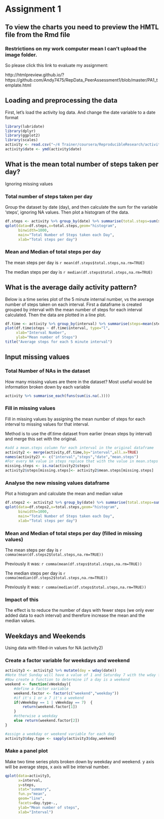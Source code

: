 Assignment 1
========================================================

## To view the charts you need to preview the HMTL file from the Rmd file

### Restrictions on my work computer mean I can't upload the image folder.

So please click this link to evaluate my assignment:

http://htmlpreview.github.io/?https://github.com/Andy7475/RepData_PeerAssessment1/blob/master/PA1_template.html

## Loading and preprocessing the data

First, let's load the activity log data. And change the date variable to a date format
```r
library(lubridate)
library(dplyr)
library(ggplot2)
library(scales)
activity <- read.csv("~/4 Trainer/coursera/ReproducibleResearch/activity.csv")
activity$date <- ymd(activity$date)
```
## What is the mean total number of steps taken per day?
Ignoring missing values

### Total number of steps taken per day
Group the dataset by date (day), and then calculate the sum for the variable 'steps', ignoring NA values. Then plot a histogram of the data.

```r
df.steps <- activity %>% group_by(date) %>% summarise(total.steps=sum(steps,na.rm=TRUE))
qplot(data=df.steps,x=total.steps,geom="histogram",
      binwidth=1000,
      main="Total Number of Steps taken each Day",
      xlab="Total steps per day")
```

### Mean and Median of total steps per day
The mean steps per day is `r mean(df.steps$total.steps,na.rm=TRUE)`

The median steps per day is `r median(df.steps$total.steps,na.rm=TRUE) `

## What is the average daily activity pattern?
Below is a time series plot of the 5 minute internal number, vs the average number of steps taken on each interval. First a dataframe is created grouped by interval with the mean number of steps for each interval calculated. Then the data are plotted in a line plot.

```r
df.time <- activity %>% group_by(interval) %>% summarise(steps=mean(steps,na.rm=TRUE))
plot(df.time$steps ~ df.time$interval, type="l",
     xlab="Interval Number",
     ylab="Mean number of Steps")
title("Average steps for each 5 minute interval")
```

## Input missing values

### Total Number of NAs in the dataset
How many missing values are there in the dataset? Most useful would be information broken down by each variable

```r
activity %>% summarise_each(funs(sum(is.na(.))))
```

### Fill in missing values

Fill in missing values by assigning the mean number of steps for each interval to missing values for that interval.

Method is to use the df.time dataset from earlier (mean steps by interval) and merge this set with the original.

```r
#add a mean.steps column for each interval in the original dataframe
activity2 <- merge(activity,df.time,by="interval",all.x=TRUE)
names(activity2) <- c("interval","steps","date","mean.steps")
#For every NA value in steps replace that with the value in mean.steps from the df.time dataframe
missing.steps <- is.na(activity2$steps)
activity2$steps[missing.steps]<- activity2$mean.steps[missing.steps]
```

### Analyse the new missing values dataframe
Plot a histogram and calculate the mean and median value

```r
df.steps2 <- activity2 %>% group_by(date) %>% summarise(total.steps=sum(steps,na.rm=TRUE))
qplot(data=df.steps2,x=total.steps,geom="histogram",
      binwidth=1000,
      main="Total Number of Steps taken each Day",
      xlab="Total steps per day")
```

### Mean and Median of total steps per day (filled in missing values)
The mean steps per day is `r comma(mean(df.steps2$total.steps,na.rm=TRUE))`

Previously it was: `r comma(mean(df.steps$total.steps,na.rm=TRUE))`

The median steps per day is `r comma(median(df.steps2$total.steps,na.rm=TRUE)) `

Previously it was: `r comma(median(df.steps$total.steps,na.rm=TRUE))`

### Impact of this
The effect is to reduce the number of days with fewer steps (we only ever added data to each interval) and therefore increase the mean and the median values.

## Weekdays and Weekends

Using data with filled-in values for NA (activity2)

### Create a factor variable for weekdays and weekend

```r
activity3 <- activity2 %>% mutate(day = wday(date))
#Note that Sunday will have a value of 1 and Saturday 7 with the wday function
#Now create a function to determine if a day is a weekend 
weekend <- function(vWeekday){
    #define a factor variable
    weekend.factor <- factor(c("weekend","weekday"))
    #if it's 1 or a 7 it's a weekend
    if(vWeekday == 1 | vWeekday == 7)  {
        return(weekend.factor[1])
    }
    #otherwise a weekday
    else return(weekend.factor[2])
}

#assign a weekday or weekend variable for each day
activity3$day.type <- sapply(activity3$day,weekend)

```

### Make a panel plot

Make two time series plots broken down by weekday and weekend. y axis will be average steps, x axis will be interval number.
```r
qplot(data=activity3,
      x=interval,
      y=steps,
      stat="summary",
      fun.y="mean",
      geom="line",
      facets=day.type~.,
      ylab="Mean number of steps",
      xlab="Interval")
```
